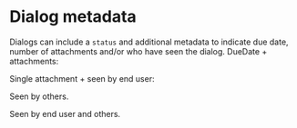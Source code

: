 
<Meta of={DialogMetadata} />

# Dialog metadata

Dialogs can include a `status` and additional metadata to indicate due date, number of attachments and/or who have seen the dialog. DueDate + attachments:

<Canvas of={DialogMetadata.DueDate} />

Single attachment + seen by end user:

<Canvas of={DialogMetadata.SeenByEndUser} />

Seen by others.

<Canvas of={DialogMetadata.SeenByOthers} />

Seen by end user and others.

<Canvas of={DialogMetadata.SeenByEndUserAndOthers} />
